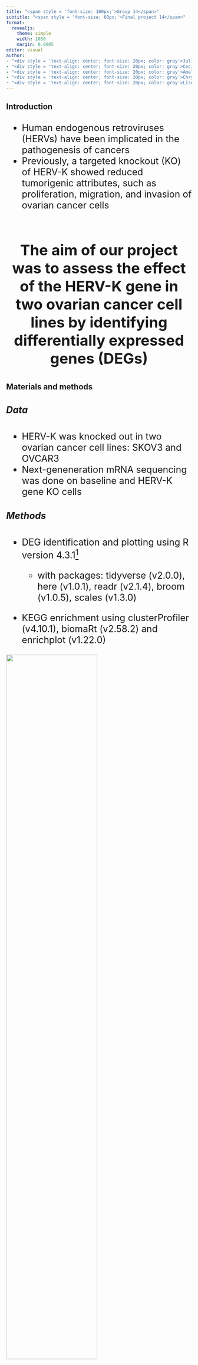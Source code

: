 ```yaml
---
title: "<span style = 'font-size: 100px;'>Group 14</span>"
subtitle: "<span style = 'font-size: 60px;'>Final project 14</span>"
format:
  revealjs:
    theme: simple
    width: 1050
    margin: 0.0005
editor: visual
author:
- "<div style = 'text-align: center; font-size: 20px; color: gray'>Julie Brockhoff, s204519</span>"
- "<div style = 'text-align: center; font-size: 20px; color: gray'>Cecilie Kejlberg Leth, s204564</span>"
- "<div style = 'text-align: center; font-size: 20px; color: gray'>Amalie Drud Nielsen, s204560</span>"
- "<div style = 'text-align: center; font-size: 20px; color: gray'>Chrysillis Hellemann Polhaus, s153664</span>"
- "<div style = 'text-align: center; font-size: 20px; color: gray'>Lise Lotte Eriksen, s154123</span>"
---
```


## Introduction

::: {style="font-size: 25px; margin-top: 30px;"}
-   Human endogenous retroviruses (HERVs) have been implicated in the pathogenesis of cancers
-   Previously, a targeted knockout (KO) of HERV-K showed reduced tumorigenic attributes, such as proliferation, migration, and invasion of ovarian cancer cells
:::

\

::: {style="font-size: 40px; text-align: center;"}
**The aim of our project was to assess the effect of the HERV-K gene in two ovarian cancer cell lines by identifying differentially expressed genes (DEGs)**
:::

## Materials and methods

::: {style="font-size:70%;"}
::: {style="font-size: 25px; margin-top: 30px;"}
##### Data

-   HERV-K was knocked out in two ovarian cancer cell lines: SKOV3 and OVCAR3
-   Next-geneneration mRNA sequencing was done on baseline and HERV-K gene KO cells

##### Methods

-   DEG identification and plotting using R version 4.3.1[^1]

    -   with packages: tidyverse (v2.0.0), here (v1.0.1), readr (v2.1.4), broom (v1.0.5), scales (v1.3.0)

-   KEGG enrichment using clusterProfiler (v4.10.1), biomaRt (v2.58.2) and enrichplot (v1.22.0)

![](flow_chart.png){fig-align="center" width="70%"}
:::
:::

[^1]: <span style="font-size: 0.8em;">All references can be found in readme.</span>

## Loading data & augment

::: {style="font-size:70%;"}
::: {style="font-size: 25px; margin-top: 30px;"}
##### Data load and clean

-   Merging of 4 .txt-files to 1 .tsv-file

-   Genes found in duplicate was removed

##### Augment

-   Log2 fold change (Log2FC) was calculated based on the gene expression

-   A column was added with information about whether the genes are up-regulated, down-regulated or neutral

-   Based on a critera of +/- 2 Log2FC
:::
:::

## Results - Descriptive statistics

::: {style="font-size: 25px; margin-top: 30px;"}
::: columns
::: {.column width="35%"}
::: {style="font-size:70%;"}
28.040 observations (genes)

|                | OVCAR3 | SKOV3 |
|----------------|--------|-------|
| Up-regulated   | 4212   | 270   |
| Neutral        | 23062  | 26850 |
| Down-regulated | 766    | 920   |

**Common genes:**\
**Upregulated:** 59\
e.g. CRYBB2, ANKRD62 -\> both associated with cancer\

**Downregulated:** 15\
e.g. RBAKDN and CDH2 -\> associated with cell division and adhesion
:::
:::

::: {.column width="65%"}
![](../results/04_gene_counts.png){fig-align="center" width="100%"}
:::
:::
:::

## Results - Heatmap

::: {style="font-size: 25px; margin-top: 30px;"}
::: columns
::: {.column width="50%"}
::: {style="font-size:70%;"}
Expression of 70 randomly selected genes are plotted for comparison of the cell lines. ![](../results/05_heatmap_random.png){fig-align="center" width="100%"}

-   Red indicates that the gene expression is upregulated

-   Blue indicates that the gene expression is downregulated
:::
:::

::: {.column width="50%"}
::: {style="font-size:70%;"}
Expression of up- or down-regulated DEGs are plotted for comparison of the two cell lines. ![](../results/05_heatmap_DEGs.png){fig-align="center" width="100%"}
:::
:::
:::
:::

## Results - Scatterplot for OVCAR3

::: {style="font-size: 25px; margin-top: 30px;"}
::: {style="font-size:70%;"}
Scatter plot of correlation between gene expresseion for KO and baseline genes for OVCAR3\
![](../results/06_scatter_OVCAR3.png){fig-align="center" width="80%"}
:::
:::

## Results - Scatterplot for SKOV3

::: {style="font-size: 25px; margin-top: 30px;"}
::: columns
::: {.column width="50%"}
::: {style="font-size:70%;"}
Scatter plot of correlation between gene expresseion for KO and baseline genes for SKOV3\
![](../results/06_scatter_SKOV3.png){fig-align="center" width="100%"}
:::
:::

::: {.column width="50%"}
::: {style="font-size:70%;"}
Scatter plot of correlation between gene expresseion for KO and baseline of SKOV3\
![](../results/06_scatter_zoom_SKOV3.png){fig-align="center" width="100%"}
:::
:::
:::
:::

## Results - t-test

::: {style="font-size: 25px; margin-top: 30px;"}
::: columns
::: {.column width="30%"}
::: {style="font-size:70%;"}
-   Positive correlation between KO and baseline for each cell line

-   t-test for DEGs for each cell line: not significant (OVCAR3: 0.796 & SKOV3: 0.069)

-   Looking at genes specific for cancer: GDF15

    -   Fisher test: p-value = 2.2\*10\^-16

    -   Log2FC OVCAR3: -4.417

    -   Log2FC SKOV3: -0.33
:::
:::

::: {.column width="70%"}
::: {style="font-size:70%;"}
![](../results/07_scatter_MOCK_KO.png){fig-align="center" width="80%"}
:::
:::
:::
:::

## Results - KEGG

::: {style="font-size: 25px;margin-top: 30px;"}
::: {style="font-size:70%;"}
KEGG plots displaying enriched pathways\

![](../results/08_KEGG_OVCAR3.png){fig-align="center" width="70%"}

Cancer, senescence and PI3K/AKT pathways are down-regulated after HERV-K KO in OVCAR3 (ovarian cancer cells)
:::
:::

## Discussion

::: {style="font-size: 25px;margin-top: 30px;"}
::: {style="font-size:70%;"}
::: {style="font-size: 25px; margin-top: 30px;"}
-   No significant pathways were changed after KO of HERV-K in SKOV3
-   Cancer associated pathways were down-regulated after KO of HERV-K in OVCAR3
-   Ovarian cancer gene GDF15 were down-regulated after KO of HERV-K in OVCAR3
:::

\

::: {style="font-size: 40px; text-align: center;"}
**Collectively this suggest that HERV-K might play a role in development of ovarian cancer in atleast one ovarian cancer cell line. More reseach should be done to identify HERV-K as a new therapeutic target for ovarian cancer treatment**
:::
:::
:::
